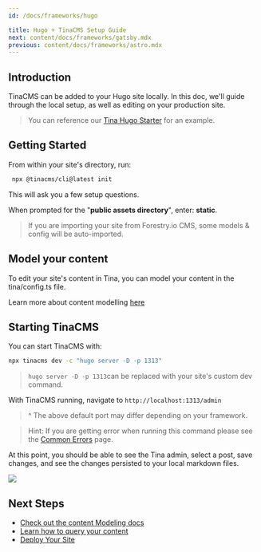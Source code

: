 ```yaml
---
id: /docs/frameworks/hugo

title: Hugo + TinaCMS Setup Guide
next: content/docs/frameworks/gatsby.mdx
previous: content/docs/frameworks/astro.mdx
---
```


## Introduction

TinaCMS can be added to your Hugo site locally. In this doc, we'll guide through the local setup, as well as editing on your production site.

> You can reference our [Tina Hugo Starter](https://github.com/tinacms/tina-hugo-starter) for an example.

## Getting Started

From within your site's directory, run:

```bash
 npx @tinacms/cli@latest init
```

This will ask you a few setup questions.

When prompted for the "**public assets directory**", enter: **static**.

> If you are importing your site from Forestry.io CMS, some models & config will be auto-imported.

## Model your content

To edit your site's content in Tina, you can model your content in the tina/config.ts file.

Learn more about content modelling [here](/docs/schema/)

## Starting TinaCMS

You can start TinaCMS with:

```bash
npx tinacms dev -c "hugo server -D -p 1313"
```

> `hugo server -D -p 1313`can be replaced with your site's custom dev command.

With TinaCMS running, navigate to `http://localhost:1313/admin`

> ^ The above default port may differ depending on your framework.

> Hint: If you are getting error when running this command please see the [Common Errors](/docs/forestry/common-errors) page.

At this point, you should be able to see the Tina admin, select a post, save changes, and see the changes persisted to your local markdown files.

![](/img/hugo-tina-admin-screenshot.png)

## Next Steps

- [Check out the content Modeling docs](/docs/schema/)
- [Learn how to query your content](/docs/features/data-fetching/)
- [Deploy Your Site](/docs/tina-cloud)


